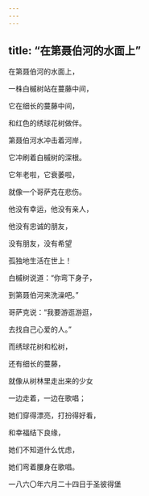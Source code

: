 ```yaml
---
---
---
```

title: “在第聂伯河的水面上”
---




在第聂伯河的水面上，

一株白槭树站在蔓藤中间，

它在细长的蔓藤中间，

和红色的绣球花树做伴。





第聂伯河水冲击着河岸，

它冲刷着白槭树的深根。

它年老啦，它衰萎啦，

就像一个哥萨克在悲伤。





他没有幸运，他没有亲人，

他没有忠诚的朋友，

没有朋友，没有希望

孤独地生活在世上！





白槭树说道：“你弯下身子，

到第聂伯河来洗澡吧。”

哥萨克说：“我要游逛游逛，

去找自己心爱的人。”





而绣球花树和松树，

还有细长的蔓藤，

就像从树林里走出来的少女

一边走着，一边在歌唱；





她们穿得漂亮，打扮得好看，

和幸福结下良缘，

她们不知道什么忧虑，

她们弯着腰身在歌唱。

一八六〇年六月二十四日于圣彼得堡